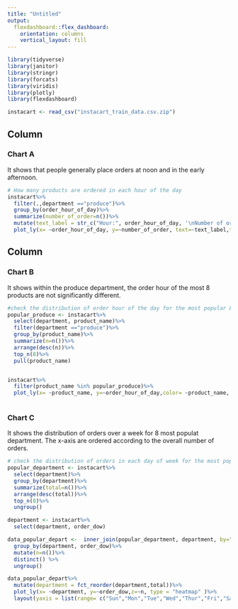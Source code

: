 ```yaml
---
title: "Untitled"
output: 
  flexdashboard::flex_dashboard:
    orientation: columns
    vertical_layout: fill
---
```


```r
library(tidyverse)
library(janitor)
library(stringr)
library(forcats)
library(viridis)
library(plotly)
library(flexdashboard)
```

```r
instacart <- read_csv("instacart_train_data.csv.zip")
```

Column {data-width=500}
-----------------------------------------------------------------------

### Chart A
It shows that people generally place orders at noon and in the early afternoon. 

```r
# How many products are ordered in each hour of the day
instacart%>%
  filter(.,department =="produce")%>%
  group_by(order_hour_of_day)%>%
  summarize(number_of_order=n())%>%
  mutate(text_label = str_c("Hour:", order_hour_of_day, '\nNumber of order ', number_of_order)) %>% 
  plot_ly(x= ~order_hour_of_day, y=~number_of_order, text=~text_label,type="bar")
```

Column {data-width=500}
-----------------------------------------------------------------------

### Chart B
It shows within the produce department, the order hour of the most 8 products are not significantly different.

```r
#check the distribution of order hour of the day for the most popular 8 products in produce department
popular_produce <- instacart%>%
  select(department, product_name)%>%
  filter(department =="produce")%>%
  group_by(product_name)%>%
  summarize(n=n())%>%
  arrange(desc(n))%>%
  top_n(8)%>%
  pull(product_name)


instacart%>%
  filter(product_name %in% popular_produce)%>%
  plot_ly(x= ~product_name, y=~order_hour_of_day,color= ~product_name, type = "box" )
 
```

### Chart C
It shows the distribution of orders over a week for 8 most populat department. The x-axis are ordered according to the overall number of orders.

```r
# check the distribution of orders in each day of week for the most populat 8 deparments
popular_department <- instacart%>%
  select(department)%>%
  group_by(department)%>%
  summarize(total=n())%>%
  arrange(desc(total))%>%
  top_n(8)%>%
  ungroup()

department <- instacart%>%
  select(department, order_dow)

data_popular_depart <-  inner_join(popular_department, department, by="department")%>%
  group_by(department, order_dow)%>%
  mutate(n=n())%>%
  distinct() %>% 
  ungroup()

data_popular_depart%>%
  mutate(department = fct_reorder(department,total))%>%
  plot_ly(x= ~department, y=~order_dow,z=~n, type = "heatmap" )%>%
  layout(yaxis = list(range= c("Sun","Mon","Tue","Wed","Thur","Fri","Sat")))

```

